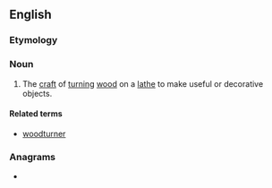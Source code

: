 ==English==

===Etymology===
{{compound|en|wood|turning}}

===Noun===
{{wikipedia}}
{{en-noun|-}}

# The [[craft]] of [[turning]] [[wood]] on a [[lathe]] to make useful or decorative objects.

====Related terms====
* [[woodturner]]

===Anagrams===
* {{anagrams|en|a=dginnoortuw|drowning out}}